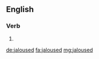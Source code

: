 ==English==

===Verb===
{{head|en}}

# {{en-past of|jalouse}}

[[de:jaloused]]
[[fa:jaloused]]
[[mg:jaloused]]